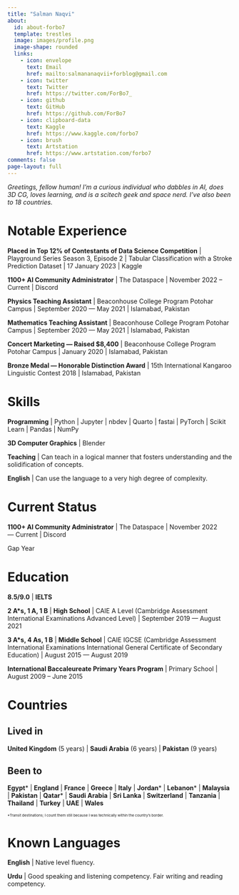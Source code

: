 ```yaml
---
title: "Salman Naqvi"
about:
  id: about-forbo7
  template: trestles
  image: images/profile.png
  image-shape: rounded
  links:
    - icon: envelope
      text: Email
      href: mailto:salmananaqvii+forblog@gmail.com
    - icon: twitter
      text: Twitter
      href: https://twitter.com/ForBo7_
    - icon: github
      text: GitHub
      href: https://github.com/ForBo7
    - icon: clipboard-data
      text: Kaggle
      href: https://www.kaggle.com/forbo7
    - icon: brush
      text: Artstation
      href: https://www.artstation.com/forbo7
comments: false
page-layout: full
---
```


_Greetings, fellow human! I’m a curious individual who dabbles in AI, does 3D CG, loves learning, and is a scitech geek and space nerd. I’ve also been to 18 countries._

:::{.panel-tabset}

# Notable Experience

**Placed in Top 12% of Contestants of Data Science Competition** | Playground Series Season 3, Episode 2 | Tabular Classification with a Stroke Prediction Dataset | 17 January 2023 | Kaggle

**1100+ AI Community Administrator** | The Dataspace | November 2022 – Current | Discord

**Physics Teaching Assistant** | Beaconhouse College Program Potohar Campus | September 2020 — May 2021 | Islamabad, Pakistan

**Mathematics Teaching Assistant** | Beaconhouse College Program Potohar Campus | September 2020 — May 2021 | Islamabad, Pakistan

**Concert Marketing — Raised \$8,400** | Beaconhouse College Program Potohar Campus | January 2020 | Islamabad, Pakistan

**Bronze Medal — Honorable Distinction Award** | 15th International Kangaroo Linguistic Contest 2018 | Islamabad, Pakistan

# Skills

**Programming** | Python | Jupyter | nbdev | Quarto | fastai | PyTorch | Scikit Learn | Pandas | NumPy

**3D Computer Graphics** | Blender

**Teaching** | Can teach in a logical manner that fosters understanding and the solidification of concepts.

**English** | Can use the language to a very high degree of complexity.

# Current Status

**1100+ AI Community Administrator** | The Dataspace | November 2022 — Current | Discord

Gap Year

:::

:::{.panel-tabset}

# Education

**8.5/9.0** | **IELTS**

**2 A\*s, 1 A, 1 B** | **High School** | CAIE A Level (Cambridge Assessment International Examinations Advanced Level) | September 2019 — August 2021

**3 A\*s, 4 As, 1 B** | **Middle School** | CAIE IGCSE (Cambridge Assessment International Examinations International General Certificate of Secondary
Education) | August 2015 — August 2019

**International Baccaleureate Primary Years Program** | Primary School | August 2009 – June 2015

# Countries

## Lived in

**United Kingdom** (5 years) | **Saudi Arabia** (6 years) | **Pakistan** (9 years)

## Been to

<!-- TODO: Use footnotes instead of asterisks. -->
<!-- Need to figure out how to make all footnotes reference the same footnote -->

**Egypt*** | **England** | **France** | **Greece** | **Italy** | **Jordan*** | **Lebanon*** | **Malaysia** | **Pakistan** | **Qatar*** | **Saudi Arabia** | **Sri Lanka** | **Switzerland** | **Tanzania** | **Thailand** | **Turkey** | **UAE** | **Wales**

<span style="font-size:8px">*Transit destinations; I count them still because I was technically within the country's border.</span>

# Known Languages

**English** | Native level fluency.

**Urdu** | Good speaking and listening competency. Fair writing and reading competency.

:::
